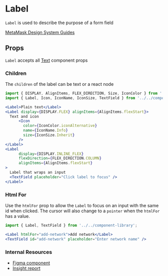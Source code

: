 


# Label

`Label` is used to describe the purpose of a form field

[MetaMask Design System Guides](https://www.notion.so/MetaMask-Design-System-Guides-Design-f86ecc914d6b4eb6873a122b83c12940)

<Canvas>
  <Story id="components-componentlibrary-label--default-story" />
</Canvas>

## Props

<ArgsTable of={Label} />

`Label` accepts all [Text](/docs/components-componentlibrary-text--default-story#props) component props

<ArgsTable of={Text} />

### Children

The `children` of the label can be text or a react node

<Canvas>
  <Story id="components-componentlibrary-label--children" />
</Canvas>

```jsx
import { DISPLAY, AlignItems, FLEX_DIRECTION, Size, IconColor } from '../../../helpers/constants/design-system';
import { Label, Icon, IconName, IconSize, TextField } from '../../component-library';

<Label>Plain text</Label>
<Label display={DISPLAY.FLEX} alignItems={AlignItems.flexStart}>
  Text and icon
      <Icon
        color={IconColor.iconAlternative}
        name={IconName.Info}
        size={IconSize.Inherit}
      />
</Label>
<Label
      display={DISPLAY.INLINE_FLEX}
      flexDirection={FLEX_DIRECTION.COLUMN}
      alignItems={AlignItems.flexStart}
>
  Label that wraps an input
  <TextField placeholder="Click label to focus" />
</Label>
```

### Html For

Use the `htmlFor` prop to allow the `Label` to focus on an input with the same id when clicked. The cursor will also change to a `pointer` when the `htmlFor` has a value.

<Canvas>
  <Story id="components-componentlibrary-label--html-for" />
</Canvas>

```jsx
import { Label, TextField } from '../../component-library';

<Label htmlFor="add-network">Add network</Label>
<TextField id="add-network" placeholder="Enter network name" />
```

### Internal Resources

- [Figma component](https://www.figma.com/file/HKpPKij9V3TpsyMV1TpV7C/branch/7uyrueQIFQBLqo9uzkxclr/DS-Components?node-id=13879%3A38076&t=dBHjnJTMSVE8N2UP-1)
- [Insight report](https://www.figma.com/file/aGW8sk6X6Jf9ac0MRMD4kX/TextField-Audit?node-id=282%3A22&t=ZgCGFwGOBmOwQR5c-1)
